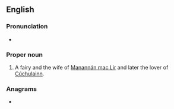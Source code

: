 {{also|fand}}
==English==

===Pronunciation===
* {{IPA|en|/ˈfænd/}}

===Proper noun===
{{en-proper noun}}

# {{lb|en|Irish mythology}} A fairy and the wife of [[Manannán mac Lir]] and later the lover of [[Cúchulainn]].

===Anagrams===
* {{anagrams|en|a=adfn|DAFN|NADF}}